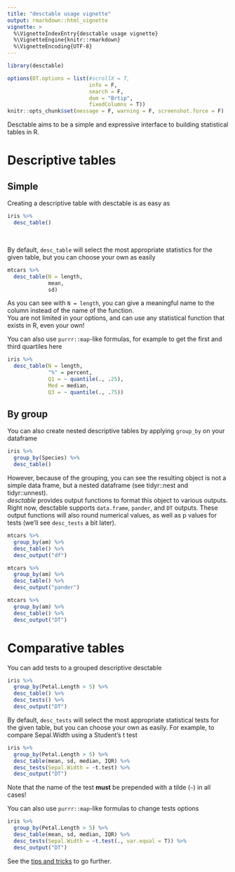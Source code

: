 ```yaml
---
title: "desctable usage vignette"
output: rmarkdown::html_vignette
vignette: >
  %\VignetteIndexEntry{desctable usage vignette}
  %\VignetteEngine{knitr::rmarkdown}
  %\VignetteEncoding{UTF-8}
---
```


```r
library(desctable)

options(DT.options = list(#scrollX = T,
                          info = F,
                          search = F,
                          dom = "Brtip",
                          fixedColumns = T))
knitr::opts_chunk$set(message = F, warning = F, screenshot.force = F)
```
Desctable aims to be a simple and expressive interface to building statistical tables in R.

# Descriptive tables

## Simple

Creating a descriptive table with desctable is as easy as

```r
iris %>%
  desc_table()
```
<br>

By default, `desc_table` will select the most appropriate statistics for the given table, but you can choose your own as easily

```r
mtcars %>%
  desc_table(N = length,
             mean,
             sd)
```

As you can see with `N = length`, you can give a meaningful name to the column instead of the name of the function.  
You are not limited in your options, and can use any statistical function that exists in R, even your own!

You can also use `purrr::map`-like formulas, for example to get the first and third quartiles here

```r
iris %>%
  desc_table(N = length,
             "%" = percent,
             Q1 = ~ quantile(., .25),
             Med = median,
             Q3 = ~ quantile(., .75))
```

## By group

You can also create nested descriptive tables by applying `group_by` on your dataframe

```r
iris %>%
  group_by(Species) %>%
  desc_table()
```

However, because of the grouping, you can see the resulting object is not a simple data frame, but a nested dataframe (see tidyr::nest and tidyr::unnest).  
*desctable* provides output functions to format this object to various outputs.  
Right now, desctable supports `data.frame`, `pander`, and `DT` outputs. These output functions will also round numerical values, as well as p values for tests (we'll see `desc_tests` a bit later).

```r
mtcars %>%
  group_by(am) %>%
  desc_table() %>%
  desc_output("df")
```

```r
mtcars %>%
  group_by(am) %>%
  desc_table() %>%
  desc_output("pander")
```

```r
mtcars %>%
  group_by(am) %>%
  desc_table() %>%
  desc_output("DT")
```

# Comparative tables

You can add tests to a grouped descriptive desctable

```r
iris %>%
  group_by(Petal.Length > 5) %>%
  desc_table() %>%
  desc_tests() %>%
  desc_output("DT")
```

By default, `desc_tests` will select the most appropriate statistical tests for the given table, but you can choose your own as easily.
For example, to compare Sepal.Width using a Student's t test

```r
iris %>%
  group_by(Petal.Length > 5) %>%
  desc_table(mean, sd, median, IQR) %>%
  desc_tests(Sepal.Width = ~t.test) %>%
  desc_output("DT")
```

Note that the name of the test **must** be prepended with a tilde (`~`) in all cases!

You can also use `purrr::map`-like formulas to change tests options

```r
iris %>%
  group_by(Petal.Length > 5) %>%
  desc_table(mean, sd, median, IQR) %>%
  desc_tests(Sepal.Width = ~t.test(., var.equal = T)) %>%
  desc_output("DT")
```

See the [tips and tricks](tips.html) to go further.
